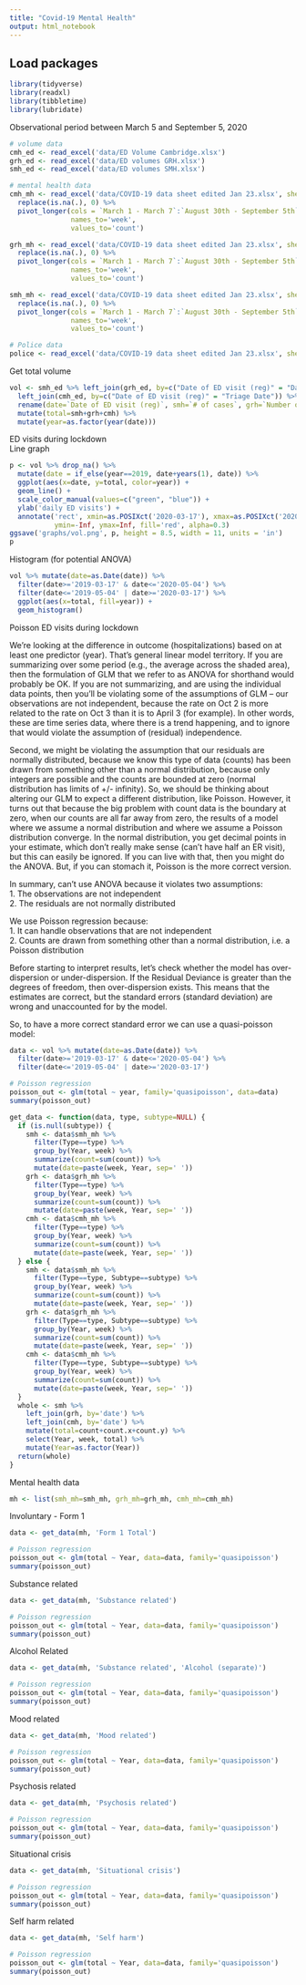 ```yaml
---
title: "Covid-19 Mental Health"
output: html_notebook
---
```


## Load packages
```r
library(tidyverse)
library(readxl)
library(tibbletime)
library(lubridate)
```

Observational period between March 5 and September 5, 2020
```r
# volume data
cmh_ed <- read_excel('data/ED Volume Cambridge.xlsx')
grh_ed <- read_excel('data/ED volumes GRH.xlsx')
smh_ed <- read_excel('data/ED volumes SMH.xlsx')

# mental health data
cmh_mh <- read_excel('data/COVID-19 data sheet edited Jan 23.xlsx', sheet='cmh') %>%
  replace(is.na(.), 0) %>% 
  pivot_longer(cols = `March 1 - March 7`:`August 30th - September 5th`,
               names_to='week',
               values_to='count')

grh_mh <- read_excel('data/COVID-19 data sheet edited Jan 23.xlsx', sheet='grh') %>%
  replace(is.na(.), 0) %>% 
  pivot_longer(cols = `March 1 - March 7`:`August 30th - September 5th`,
               names_to='week',
               values_to='count')

smh_mh <- read_excel('data/COVID-19 data sheet edited Jan 23.xlsx', sheet='smh') %>%
  replace(is.na(.), 0) %>% 
  pivot_longer(cols = `March 1 - March 7`:`August 30th - September 5th`,
               names_to='week',
               values_to='count')

# Police data
police <- read_excel('data/COVID-19 data sheet edited Jan 23.xlsx', sheet='pol')
```

Get total volume
```r
vol <- smh_ed %>% left_join(grh_ed, by=c("Date of ED visit (reg)" = "Day of Triage_DT")) %>% 
  left_join(cmh_ed, by=c("Date of ED visit (reg)" = "Triage Date")) %>% 
  rename(date=`Date of ED visit (reg)`, smh=`# of cases`, grh=`Number of Records`, cmh=Volume) %>% 
  mutate(total=smh+grh+cmh) %>% 
  mutate(year=as.factor(year(date)))
```

ED visits during lockdown  
Line graph
```r
p <- vol %>% drop_na() %>% 
  mutate(date = if_else(year==2019, date+years(1), date)) %>%
  ggplot(aes(x=date, y=total, color=year)) +
  geom_line() +
  scale_color_manual(values=c("green", "blue")) +
  ylab('daily ED visits') +
  annotate('rect', xmin=as.POSIXct('2020-03-17'), xmax=as.POSIXct('2020-05-04'),
           ymin=-Inf, ymax=Inf, fill='red', alpha=0.3)
ggsave('graphs/vol.png', p, height = 8.5, width = 11, units = 'in')
p
```

Histogram (for potential ANOVA)
```r
vol %>% mutate(date=as.Date(date)) %>% 
  filter(date>='2019-03-17' & date<='2020-05-04') %>% 
  filter(date<='2019-05-04' | date>='2020-03-17') %>% 
  ggplot(aes(x=total, fill=year)) +
  geom_histogram()
```

Poisson ED visits during lockdown  
  
We're looking at the difference in outcome (hospitalizations) based on at least one predictor (year). That's general linear model territory. If you are summarizing over some period (e.g., the average across the shaded area), then the formulation of GLM that we refer to as ANOVA for shorthand would probably be OK. If you are not summarizing, and are using the individual data points, then you'll be violating some of the assumptions of GLM -- our observations are not independent, because the rate on Oct 2 is more related to the rate on Oct 3 than it is to April 3 (for example). In other words, these are time series data, where there is a trend happening, and to ignore that would violate the assumption of (residual) independence.  
  
Second, we might be violating the assumption that our residuals are normally distributed, because we know this type of data (counts) has been drawn from something other than a normal distribution, because only integers are possible and the counts are bounded at zero (normal distribution has limits of +/- infinity). So, we should be thinking about altering our GLM to expect a different distribution, like Poisson. However, it turns out that because the big problem with count data is the boundary at zero, when our counts are all far away from zero, the results of a model where we assume a normal distribution and where we assume a Poisson distribution converge. In the normal distribution, you get decimal points in your estimate, which don't really make sense (can't have half an ER visit), but this can easily be ignored. If you can live with that, then you might do the ANOVA. But, if you can stomach it, Poisson is the more correct version.  
  
In summary, can't use ANOVA because it violates two assumptions:  
1. The observations are not independent  
2. The residuals are not normally distributed  
  
We use Poisson regression because:  
1. It can handle observations that are not independent  
2. Counts are drawn from something other than a normal distribution, i.e. a Poisson distribution  
  
Before starting to interpret results, let’s check whether the model has over-dispersion or under-dispersion. If the Residual Deviance is greater than the degrees of freedom, then over-dispersion exists. This means that the estimates are correct, but the standard errors (standard deviation) are wrong and unaccounted for by the model.  
  
So, to have a more correct standard error we can use a quasi-poisson model:
```r
data <- vol %>% mutate(date=as.Date(date)) %>% 
  filter(date>='2019-03-17' & date<='2020-05-04') %>% 
  filter(date<='2019-05-04' | date>='2020-03-17')

# Poisson regression
poisson_out <- glm(total ~ year, family='quasipoisson', data=data)
summary(poisson_out)
```

```r
get_data <- function(data, type, subtype=NULL) {
  if (is.null(subtype)) {
    smh <- data$smh_mh %>%
      filter(Type==type) %>% 
      group_by(Year, week) %>% 
      summarize(count=sum(count)) %>% 
      mutate(date=paste(week, Year, sep=' '))
    grh <- data$grh_mh %>%
      filter(Type==type) %>% 
      group_by(Year, week) %>% 
      summarize(count=sum(count)) %>% 
      mutate(date=paste(week, Year, sep=' '))
    cmh <- data$cmh_mh %>%
      filter(Type==type) %>% 
      group_by(Year, week) %>% 
      summarize(count=sum(count)) %>% 
      mutate(date=paste(week, Year, sep=' '))
  } else {
    smh <- data$smh_mh %>%
      filter(Type==type, Subtype==subtype) %>% 
      group_by(Year, week) %>% 
      summarize(count=sum(count)) %>% 
      mutate(date=paste(week, Year, sep=' '))
    grh <- data$grh_mh %>%
      filter(Type==type, Subtype==subtype) %>% 
      group_by(Year, week) %>% 
      summarize(count=sum(count)) %>% 
      mutate(date=paste(week, Year, sep=' '))
    cmh <- data$cmh_mh %>%
      filter(Type==type, Subtype==subtype) %>% 
      group_by(Year, week) %>% 
      summarize(count=sum(count)) %>% 
      mutate(date=paste(week, Year, sep=' '))
  }
  whole <- smh %>% 
    left_join(grh, by='date') %>%
    left_join(cmh, by='date') %>% 
    mutate(total=count+count.x+count.y) %>% 
    select(Year, week, total) %>% 
    mutate(Year=as.factor(Year))
  return(whole)
}
```

Mental health data
```r
mh <- list(smh_mh=smh_mh, grh_mh=grh_mh, cmh_mh=cmh_mh)
```

Involuntary - Form 1 
```r
data <- get_data(mh, 'Form 1 Total')

# Poisson regression
poisson_out <- glm(total ~ Year, data=data, family='quasipoisson')
summary(poisson_out)
```

Substance related
```r
data <- get_data(mh, 'Substance related')

# Poisson regression
poisson_out <- glm(total ~ Year, data=data, family='quasipoisson')
summary(poisson_out)
```

Alcohol Related
```r
data <- get_data(mh, 'Substance related', 'Alcohol (separate)')

# Poisson regression
poisson_out <- glm(total ~ Year, data=data, family='quasipoisson')
summary(poisson_out)
```

Mood related
```r
data <- get_data(mh, 'Mood related')

# Poisson regression
poisson_out <- glm(total ~ Year, data=data, family='quasipoisson')
summary(poisson_out)
```

Psychosis related
```r
data <- get_data(mh, 'Psychosis related')

# Poisson regression
poisson_out <- glm(total ~ Year, data=data, family='quasipoisson')
summary(poisson_out)
```

Situational crisis
```r
data <- get_data(mh, 'Situational crisis')

# Poisson regression
poisson_out <- glm(total ~ Year, data=data, family='quasipoisson')
summary(poisson_out)
```

Self harm related
```r
data <- get_data(mh, 'Self harm')

# Poisson regression
poisson_out <- glm(total ~ Year, data=data, family='quasipoisson')
summary(poisson_out)
```
